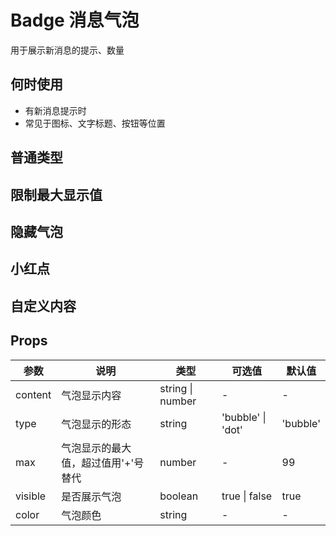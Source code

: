 # Badge 消息气泡

用于展示新消息的提示、数量

## 何时使用

- 有新消息提示时
- 常见于图标、文字标题、按钮等位置

## 普通类型


<DemoNormal />

## 限制最大显示值


<DemoMax />

## 隐藏气泡


<DemoHidden />

## 小红点


<DemoDot />

## 自定义内容


<DemoCustom />

## Props

| 参数    | 说明                                | 类型             | 可选值            | 默认值   |
| ------- | ----------------------------------- | ---------------- | ----------------- | -------- |
| content | 气泡显示内容                        | string \| number | -                 | -        |
| type    | 气泡显示的形态                      | string           | 'bubble' \| 'dot' | 'bubble' |
| max     | 气泡显示的最大值，超过值用'+'号替代 | number           | -                 | 99       |
| visible | 是否展示气泡                        | boolean          | true \| false     | true     |
| color   | 气泡颜色                            | string           | -                 | -        |

